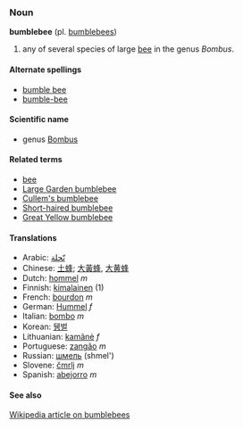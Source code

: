 ===Noun===
'''bumblebee''' (pl. [[bumblebees]])

# any of several species of large [[bee]] in the genus ''Bombus''.

====Alternate spellings====
*[[bumble bee]]
*[[bumble-bee]]

====Scientific name====
*genus [[Bombus]]

====Related terms====
*[[bee]]
*[[Large Garden bumblebee]]
*[[Cullem's bumblebee]]
*[[Short-haired bumblebee]]
*[[Great Yellow bumblebee]]

====Translations====
*Arabic: [[نّحلة]]
*Chinese: [[土蜂]]; [[大黃蜂]], [[大黄蜂]]
*Dutch: [[hommel]] ''m''
*Finnish: [[kimalainen]] (1)
*French: [[bourdon]] ''m''
*German: [[Hummel]] ''f''
*Italian: [[bombo]] ''m''
*Korean: [[뒝벌]]
*Lithuanian: [[kamãnė]] ''f''
*Portuguese: [[zangão]] ''m''
*Russian: [[шмель]] (shmel')
*Slovene: [[čmrlj]] ''m''
*Spanish: [[abejorro]] ''m''

====See also====
[[w:Bumblebee|Wikipedia article on bumblebees]]